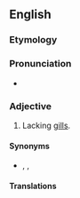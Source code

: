 ==English==

===Etymology===
{{prefix|en|a|branchial}}

===Pronunciation===
* {{a|US}} {{IPA|en|/eɪˈbɹæŋ.ki.l̩/}}

===Adjective===
{{en-adj|-}}

# {{lb|en|zoology}} Lacking [[gill]]s.

====Synonyms====
* {{l|en|abranchiate}}, {{l|en|abranchious}}, {{l|en|debranchiate}}

====Translations====
{{trans-see|gillless}}